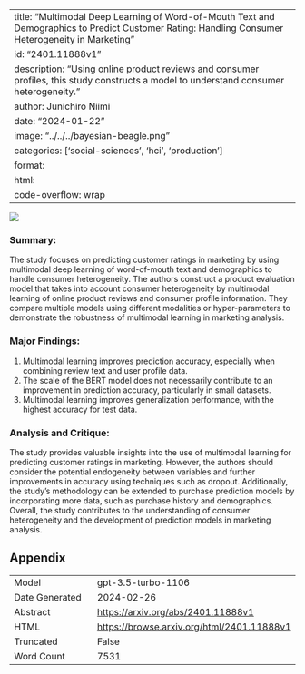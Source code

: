 
---
title: "Multimodal Deep Learning of Word-of-Mouth Text and Demographics to Predict Customer Rating: Handling Consumer Heterogeneity in Marketing"
id: "2401.11888v1"
description: "Using online product reviews and consumer profiles, this study constructs a model to understand consumer heterogeneity."
author: Junichiro Niimi
date: "2024-01-22"
image: "../../../bayesian-beagle.png"
categories: ['social-sciences', 'hci', 'production']
format:
  html:
    code-overflow: wrap
---

![](../../../bayesian-beagle.png)

### **Summary:**
The study focuses on predicting customer ratings in marketing by using multimodal deep learning of word-of-mouth text and demographics to handle consumer heterogeneity. The authors construct a product evaluation model that takes into account consumer heterogeneity by multimodal learning of online product reviews and consumer profile information. They compare multiple models using different modalities or hyper-parameters to demonstrate the robustness of multimodal learning in marketing analysis.

### Major Findings:
1. Multimodal learning improves prediction accuracy, especially when combining review text and user profile data.
2. The scale of the BERT model does not necessarily contribute to an improvement in prediction accuracy, particularly in small datasets.
3. Multimodal learning improves generalization performance, with the highest accuracy for test data.

### Analysis and Critique:
The study provides valuable insights into the use of multimodal learning for predicting customer ratings in marketing. However, the authors should consider the potential endogeneity between variables and further improvements in accuracy using techniques such as dropout. Additionally, the study's methodology can be extended to purchase prediction models by incorporating more data, such as purchase history and demographics. Overall, the study contributes to the understanding of consumer heterogeneity and the development of prediction models in marketing analysis.

## Appendix

|          |          |
|----------|----------|
| Model     | gpt-3.5-turbo-1106       |
| Date Generated     | 2024-02-26       |
| Abstract | [https://arxiv.org/abs/2401.11888v1](https://arxiv.org/abs/2401.11888v1)        |
| HTML     | [https://browse.arxiv.org/html/2401.11888v1](https://browse.arxiv.org/html/2401.11888v1)       |
| Truncated       | False       |
| Word Count       | 7531       |